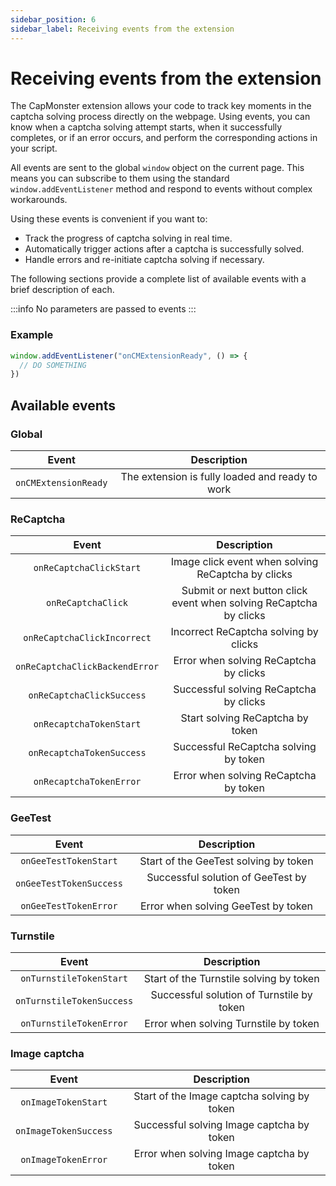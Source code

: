 ```yaml
---
sidebar_position: 6
sidebar_label: Receiving events from the extension
---
```




<ArticleHead slug="extension/extension-events" />

# Receiving events from the extension

The CapMonster extension allows your code to track key moments in the captcha solving process directly on the webpage. Using events, you can know when a captcha solving attempt starts, when it successfully completes, or if an error occurs, and perform the corresponding actions in your script.

All events are sent to the global `window` object on the current page. This means you can subscribe to them using the standard `window.addEventListener` method and respond to events without complex workarounds.

Using these events is convenient if you want to:

* Track the progress of captcha solving in real time.
* Automatically trigger actions after a captcha is successfully solved.
* Handle errors and re-initiate captcha solving if necessary.

The following sections provide a complete list of available events with a brief description of each.

:::info
No parameters are passed to events
:::

### Example
```js
window.addEventListener("onCMExtensionReady", () => {
  // DO SOMETHING
})
```

## Available events

### Global
|**Event**|**Description**|
| :-: | :-: |
|`onCMExtensionReady`|The extension is fully loaded and ready to work|

<!-- ### HCaptcha
|**Event**|**Description**|
| :-: | :-: |
|`onHCaptchaClickStart`|Start solving hCaptcha by clicks|
|`onHCaptchaClickBackendError`|Server error when requesting hCaptcha solution results by clicks|
|`onHCaptchaClickIncorrect`|Incorrect hCaptcha solving by clicks|
|`onHCaptchaClickSuccess`|Successful hCaptcha solving by clicks|
|`onHCaptchaClick`|Clicking on the hCaptcha checkbox when solving by clicks|
|`onHCaptchaTokenStart`|Start solving hCaptcha by token|
|`onHCaptchaTokenSuccess`|Successful hCaptcha solving by token|
|`onHCaptchaTokenError`|Error when solving hCaptcha by token| -->

### ReCaptcha
|**Event**|**Description**|
| :-: | :-: |
|`onReCaptchaClickStart`|Image click event when solving ReCaptcha by clicks|
|`onReCaptchaClick`|Submit or next button click event when solving ReCaptcha by clicks|
|`onReCaptchaClickIncorrect`|Incorrect ReCaptcha solving by clicks|
|`onReCaptchaClickBackendError`|Error when solving ReCaptcha by clicks|
|`onReCaptchaClickSuccess`|Successful solving ReCaptcha by clicks|
|`onRecaptchaTokenStart`|Start solving ReCaptcha by token|
|`onRecaptchaTokenSuccess`|Successful ReCaptcha solving by token|
|`onRecaptchaTokenError`|Error when solving ReCaptcha by token|

### GeeTest
|**Event**|**Description**|
| :-: | :-: |
|`onGeeTestTokenStart`|Start of the GeeTest solving by token|
|`onGeeTestTokenSuccess`|Successful solution of GeeTest by token|
|`onGeeTestTokenError`|Error when solving GeeTest by token|

### Turnstile
|**Event**|**Description**|
| :-: | :-: |
|`onTurnstileTokenStart`|Start of the Turnstile solving by token|
|`onTurnstileTokenSuccess`|Successful solution of Turnstile by token|
|`onTurnstileTokenError`|Error when solving Turnstile by token|

### Image captcha
|**Event**|**Description**|
| :-: | :-: |
|`onImageTokenStart`|Start of the Image captcha solving by token|
|`onImageTokenSuccess`|Successful solving Image captcha by token|
|`onImageTokenError`|Error when solving Image captcha by token|